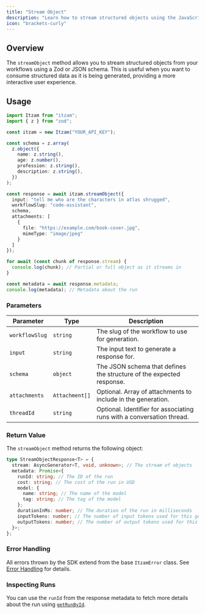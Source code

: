 ```yaml
---
title: "Stream Object"
description: "Learn how to stream structured objects using the JavaScript SDK."
icon: "brackets-curly"
---
```


## Overview

The `streamObject` method allows you to stream structured objects from your workflows using a Zod or JSON schema. This is useful when you want to consume structured data as it is being generated, providing a more interactive user experience.

## Usage

```typescript
import Itzam from "itzam";
import { z } from "zod";

const itzam = new Itzam("YOUR_API_KEY");

const schema = z.array(
  z.object({
    name: z.string(),
    age: z.number(),
    profession: z.string(),
    description: z.string(),
  })
);

const response = await itzam.streamObject({
  input: "tell me who are the characters in atlas shrugged",
  workflowSlug: "code-assistant",
  schema,
  attachments: [
    {
      file: "https://example.com/book-cover.jpg",
      mimeType: "image/jpeg"
    }
  ]
});

for await (const chunk of response.stream) {
  console.log(chunk); // Partial or full object as it streams in
}

const metadata = await response.metadata;
console.log(metadata); // Metadata about the run
```

### Parameters

| Parameter      | Type                   | Description                                                                                     |
| -------------- | ---------------------- | ----------------------------------------------------------------------------------------------- |
| `workflowSlug` | `string`               | The slug of the workflow to use for generation.                                                |
| `input`        | `string`               | The input text to generate a response for.                                                     |
| `schema`       | `object`               | The JSON schema that defines the structure of the expected response.                           |
| `attachments`  | `Attachment[]`         | Optional. Array of attachments to include in the generation.                                   |
| `threadId`     | `string`               | Optional. Identifier for associating runs with a conversation thread.                          |

### Return Value

The `streamObject` method returns the following object:

```typescript
type StreamObjectResponse<T> = {
  stream: AsyncGenerator<T, void, unknown>; // The stream of objects
  metadata: Promise<{
    runId: string; // The ID of the run
    cost: string; // The cost of the run in USD
    model: {
      name: string; // The name of the model
      tag: string; // The tag of the model
    };
    durationInMs: number; // The duration of the run in milliseconds
    inputTokens: number; // The number of input tokens used for this generation
    outputTokens: number; // The number of output tokens used for this generation
  }>;
};
```

### Error Handling

All errors thrown by the SDK extend from the base `ItzamError` class. See [Error Handling](/sdks/javascript/errors) for details.

### Inspecting Runs

You can use the `runId` from the response metadata to fetch more details about the run using [`getRunById`](/sdks/javascript/get-run-by-id).
